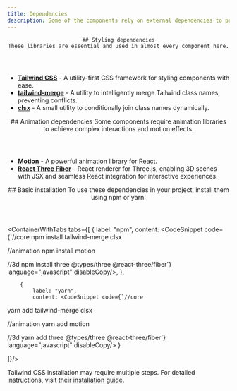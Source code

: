 ```yaml
---
title: Dependencies
description: Some of the components rely on external dependencies to provide enhanced functionality, animations, or styling. 
---
```



<section>
<header>

    ## Styling dependencies
    These libraries are essential and used in almost every component here.
</header>

- [**Tailwind CSS**](https://tailwindcss.com/) - A utility-first CSS framework for styling components with ease.
- [**tailwind-merge**](https://github.com/dcastil/tailwind-merge) - A utility to intelligently merge Tailwind class names, preventing conflicts.
- [**clsx**](https://github.com/lukeed/clsx) - A small utility to conditionally join class names dynamically.
</section>


<section>
<header>
    ## Animation dependencies
    Some components require animation libraries to achieve complex interactions and motion effects.
</header>

- [**Motion**](https://motion.dev/) - A powerful animation library for React.
- [**React Three Fiber**](https://r3f.docs.pmnd.rs/) - React renderer for Three.js, enabling 3D scenes with JSX and seamless React integration for interactive experiences.
</section>


<section>
<header>
    ## Basic installation
    To use these dependencies in your project, install them using npm or yarn:
</header>

<ContainerWithTabs
    tabs={[
        {
            label: "npm",
            content: <CodeSnippet code={`//core
npm install tailwind-merge clsx

//animation
npm install motion

//3d
npm install three @types/three @react-three/fiber`} language="javascript" disableCopy/>,
        },

        {
            label: "yarn",
            content: <CodeSnippet code={`//core
yarn add tailwind-merge clsx

//animation
yarn add motion

//3d
yarn add three @types/three @react-three/fiber`} language="javascript" disableCopy/>
        }

]}/>


<Note>Tailwind CSS installation may require multiple steps. For detailed instructions, visit their [installation guide](https://tailwindcss.com/docs/installation/).</Note>
</section>